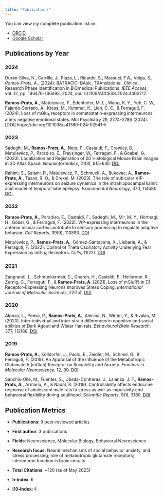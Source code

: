 ```yaml
---
title: "Publications"
---
```


You can view my complete publication list on:

- [ORCID](https://orcid.org/0000-0002-4479-803X)
- [Google Scholar](https://scholar.google.com/citations?user=oKcjws0AAAAJ&hl=es)

## Publications by Year

### 2024
Durán-Silva, N., Carrillo, J., Plaza, L., Ricardo, S., Massuci, F.A., Veiga, S., *Ramos-Prats, A.*. (2024). BATRACIO: BAsic, TRAnslational, Clinical, Research Phase Identification in BiOmedical Publications. *IEEE Access*, vol. 12, pp. 146476-146493, 2024, doi: 10.1109/ACCESS.2024.3463717. 

**Ramos-Prats, A.**, Matulewicz, P., Edenhofer, M. L., Wang, K. Y., Yeh, C. W., Fajardo-Serrano, A., Kress, M., Kummer, K., Lien, C. C., & Ferraguti, F. (2024). Loss of mGlu<sub>5</sub> receptors in somatostatin-expressing interneurons alters negative emotional states.  Mol Psychiatry 29, 2774–2786 (2024). [DOI] https://doi.org/10.1038/s41380-024-02541-5

### 2023

Sadeghi, M., **Ramos-Prats, A.**, Neto, P., Castaldi, F., Crowley, D., Matulewicz, P., Paradiso, E., Freysinger, W., Ferraguti, F., & Goebel, G. (2023). Localization and Registration of 2D Histological Mouse Brain Images in 3D Atlas Space. *Neuroinformatics*, 21(3), 615-630. [DOI](https://doi.org/10.1007/s12021-023-09632-8)

Rahimi, S., Salami, P., Matulewicz, P., Schmuck, A., Bukovac, A., **Ramos-Prats, A.**, Tasan, R. O., & Drexel, M. (2023). The role of subicular VIP-expressing interneurons on seizure dynamics in the intrahippocampal kainic acid model of temporal lobe epilepsy. *Experimental Neurology*, 370, 114580. [DOI](https://doi.org/10.1016/j.expneurol.2023.114580)

### 2022

**Ramos-Prats, A.**, Paradiso, E., Castaldi, F., Sadeghi, M., Mir, M. Y., Hörtnagl, H., Göbel, G., & Ferraguti, F. (2022). VIP-expressing interneurons in the anterior insular cortex contribute to sensory processing to regulate adaptive behavior. *Cell Reports*, 39(9), 110893. [DOI](https://doi.org/10.1016/j.celrep.2022.110893)

Matulewicz, P., **Ramos-Prats, A.**, Gómez-Santacana, X., Llebaria, A., & Ferraguti, F. (2022). Control of Theta Oscillatory Activity Underlying Fear Expression by mGlu<sub>5</sub> Receptors. *Cells*, 11(22). [DOI](https://doi.org/10.3390/cells11223555)

### 2021

Zangrandi, L., Schmuckermair, C., Ghareh, H., Castaldi, F., Heilbronn, R., Zernig, G., Ferraguti, F., & **Ramos-Prats, A.** (2021). Loss of mGluR5 in D1 Receptor-Expressing Neurons Improves Stress Coping. *International Journal of Molecular Sciences*, 22(15). [DOI](https://doi.org/10.3390/ijms22157826)

### 2020

Alonso, L., Peeva, P., **Ramos-Prats, A.**, Alenina, N., Winter, Y., & Rivalan, M. (2020). Inter-individual and inter-strain differences in cognitive and social abilities of Dark Agouti and Wistar Han rats. *Behavioural Brain Research*, 377, 112188. [DOI](https://doi.org/10.1016/j.bbr.2019.112188)

### 2019

**Ramos-Prats, A.**, Kölldorfer, J., Paolo, E., Zeidler, M., Schmid, G., & Ferraguti, F. (2019). An Appraisal of the Influence of the Metabotropic Glutamate 5 (mGlu5) Receptor on Sociability and Anxiety. *Frontiers in Molecular Neuroscience*, 12, 30. [DOI](https://doi.org/10.3389/fnmol.2019.00030)

Sanchís-Ollé, M., Fuentes, S., Úbeda-Contreras, J., Lalanza, J. F., **Ramos-Prats, A.**, Armario, A., & Nadal, R. (2019). Controllability affects endocrine response of adolescent male rats to stress as well as impulsivity and behavioral flexibility during adulthood. *Scientific Reports*, 9(1), 3180. [DOI](https://doi.org/10.1038/s41598-019-40061-3)




## Publication Metrics

- **Publications**: 9 peer-reviewed articles
- **First author**: 3 publications
- **Fields**: Neuroscience, Molecular Biology, Behavioral Neuroscience
- **Research focus**: Neural mechanisms of social behavior, anxiety, and stress processing; role of metabotropic glutamate receptors; interneuron function in brain circuits


- **Total Citations**: ~120 (as of May 2025)
- **h-index**: 6
- **i10-index**: 4